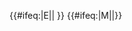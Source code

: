 {{#ifeq:{{{exclude}}}|E||{{NYCS time 2|E|icon=alltimes|text=任何時候停站|time={{{time|}}}}} {{NYCS br|time={{{time|}}}}}}} {{#ifeq:{{{exclude}}}|M||{{NYCS time 2|M|icon=weekdaysonly|text=僅平日停站|time={{{time|}}}}}}}<noinclude>
[[Category:紐約地鐵模板|{{PAGENAME}}]]
</noinclude>